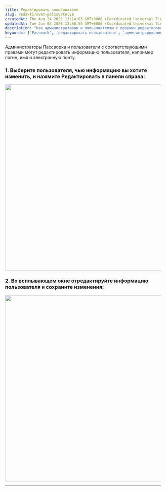 ```yaml
---
title: Редактировать пользователя
slug: redaktirovat-polzovatelya
createdAt: Thu Aug 24 2023 13:14:03 GMT+0000 (Coordinated Universal Time)
updatedAt: Tue Jun 03 2025 12:50:55 GMT+0000 (Coordinated Universal Time)
description: "Как администраторам и пользователям с правами редактировать информацию пользователя в Passwork: логин, имя, электронную почту."
keywords: ['Passwork', 'редактировать пользователя', 'администрирование', 'права доступа', 'изменение данных пользователя']
---
```


Администраторы Пассворка и пользователи с соответствующими правами могут редактировать информацию пользователя, например логин, имя и электронную почту.

### 1. Выберите пользователя, чью информацию вы хотите изменить, и нажмите **Редактировать** в панели справа:

<div style={{ textAlign: 'center' }}>
  <img
    src="https://archbee-image-uploads.s3.amazonaws.com/QKZtfOnnubSbfN3D1EPqb-zk9rkMx1L9adRkGUJeNYD-20250411-094415.png"
    width="600"
    style={{ display: 'block', margin: '0 auto' }}
  />
</div>

### 2. Во всплывающем окне отредактируйте информацию пользователя и сохраните изменения:

<div style={{ textAlign: 'center' }}>
  <img
    src="https://archbee-image-uploads.s3.amazonaws.com/QKZtfOnnubSbfN3D1EPqb-BTUcA3p7KW32mw-Cvb7gd-20250411-100813.png"
    width="600"
    style={{ display: 'block', margin: '0 auto' }}
  />
</div>

***